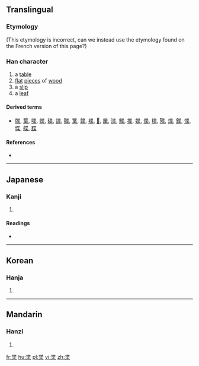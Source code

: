 ==Translingual==

===Etymology===
{{Han compound|世|木|c1=p|c2=s|t2=wood|ls=psc}}
(This etymology is incorrect, can we instead use the etymology found on the French version of this page?)

===Han character===
{{Han char|rn=75|rad=木|as=05|sn=9|four=|canj=心廿木 (PTD)|ids=⿱[[世]][[木]]}}

# a [[table]]
# [[flat]] [[piece]]s of [[wood]]
# a [[slip]]
# a [[leaf]]

====Derived terms====
* [[牒]], [[葉]], [[喋]], [[蝶]], [[碟]], [[諜]], [[䐑]], [[䈎]], [[韘]], [[褋]], [[𧝵]], [[屟]], [[渫]], [[鰈]], [[揲]], [[媟]], [[偞]], [[楪]], [[殜]], [[煠]], [[鍱]], [[惵]], [[堞]], [[艓]], [[蹀]]

====References====
* {{Han ref|kx=0517.170|dkj=14593|hdz=21178.010|uh=67BC|ud=26556}}

----

==Japanese==

===Kanji===
{{ja-kanji|grade=|rs=木05}}

# {{defn|lang=ja|sort=木05}}

====Readings====
* {{ja-readings|on=[[よう]] (yō)|kun=[[うすいきふだ]] (usuikifuda), [[まど]] (mado)}}

----

==Korean==

===Hanja===
{{ko-hanja|hangeul=엽|rv=yeop|mr=yŏp}}

# {{defn|lang=ko|sort=木05}}

----

==Mandarin==

===Hanzi===
{{cmn-hanzi|pin=[[yè]] ([[ye4]])|wg=yeh<sup>4</sup>}}

# {{defn|lang=cmn|sort=木05}}

[[fr:枼]]
[[hu:枼]]
[[pl:枼]]
[[vi:枼]]
[[zh:枼]]